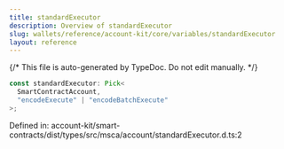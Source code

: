 ```yaml
---
title: standardExecutor
description: Overview of standardExecutor
slug: wallets/reference/account-kit/core/variables/standardExecutor
layout: reference
---
```


{/* This file is auto-generated by TypeDoc. Do not edit manually. */}

```ts
const standardExecutor: Pick<
  SmartContractAccount,
  "encodeExecute" | "encodeBatchExecute"
>;
```

Defined in: account-kit/smart-contracts/dist/types/src/msca/account/standardExecutor.d.ts:2
